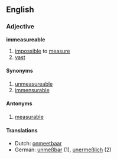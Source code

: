 ==English==
===Adjective===
'''immeasureable'''
# [[impossible]] to [[measure]]
# [[vast]]
====Synonyms====
# [[unmeasureable]]
# [[immensurable]]

====Antonyms====
#[[measurable]]
====Translations====
*Dutch: [[onmeetbaar]]
*German: [[unmeßbar]] (1), [[unermeßlich]] (2)